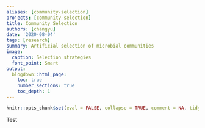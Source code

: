 ```yaml
---
aliases: [community-selection]
projects: [community-selection]
title: Community Selection
authors: [changyu]
date: '2020-08-04'
tags: [research]
summary: Artificial selection of microbial communities
image:
  caption: Selection strategies
  font_point: Smart
output:
  blogdown::html_page:
    toc: true
    number_sections: true
    toc_depth: 1 
---
```


```r
knitr::opts_chunk$set(eval = FALSE, collapse = TRUE, comment = NA, tidy = FALSE)
```

Test